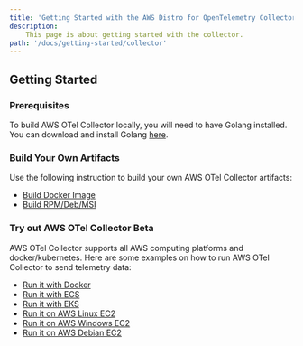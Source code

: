 ```yaml
---
title: 'Getting Started with the AWS Distro for OpenTelemetry Collector'
description:
    This page is about getting started with the collector.
path: '/docs/getting-started/collector'
---
```


## Getting Started
### Prerequisites
To build AWS OTel Collector locally, you will need to have Golang installed. You can download and install Golang [here](https://golang.org/doc/install).

### Build Your Own Artifacts
Use the following instruction to build your own AWS OTel Collector artifacts:
* [Build Docker Image](https://github.com/aws-observability/aws-otel-collector/blob/main/docs/developers/build-docker.md)
* [Build RPM/Deb/MSI](https://github.com/aws-observability/aws-otel-collector/blob/main/docs/developers/build-aoc.md)

### Try out AWS OTel Collector Beta
AWS OTel Collector supports all AWS computing platforms and docker/kubernetes. Here are some examples on how to run AWS OTel Collector to send telemetry data:
* [Run it with Docker](https://github.com/aws-observability/aws-otel-collector/blob/main/docs/developers/docker-demo.md)
* [Run it with ECS](https://github.com/aws-observability/aws-otel-collector/blob/main/docs/developers/ecs-demo.md)
* [Run it with EKS](https://github.com/aws-observability/aws-otel-collector/blob/main/docs/developers/eks-demo.md)
* [Run it on AWS Linux EC2](https://github.com/aws-observability/aws-otel-collector/blob/main/docs/developers/linux-rpm-demo.md)
* [Run it on AWS Windows EC2](https://github.com/aws-observability/aws-otel-collector/blob/main/docs/developers/windows-other-demo.md)
* [Run it on AWS Debian EC2](https://github.com/aws-observability/aws-otel-collector/blob/main/docs/developers/debian-deb-demo.md)